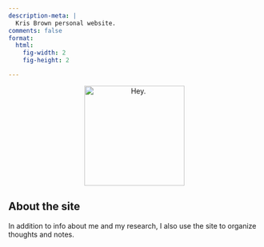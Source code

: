 ```yaml
---
description-meta: |
  Kris Brown personal website.
comments: false
format:
  html:
    fig-width: 2
    fig-height: 2

---
```

<p align="center">
<img src="images/cover.jpeg" alt="Hey." style="width:200px;"/>
</p>


## About the site

In addition to info about me and my research, I also use the site to organize thoughts and notes.